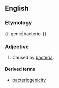 ==English==

===Etymology===

{{-genic|bacterio-}}

===Adjective===
{{en-adj|-}}

# {{sciences}} Caused by [[bacteria]].

====Derived terms====
*[[bacteriogenicity]]